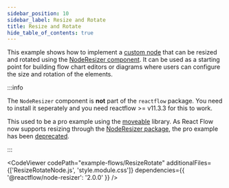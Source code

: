 ```yaml
---
sidebar_position: 10
sidebar_label: Resize and Rotate
title: Resize and Rotate
hide_table_of_contents: true
---
```



This example shows how to implement a [custom node](/docs/api/nodes/custom-nodes/) that can be resized and rotated using the [NodeResizer component](/docs/api/nodes/node-resizer). It can be used as a starting point for building flow chart editors or diagrams where users can configure the size and rotation of the elements.

:::info

The `NodeResizer` component is **not** part of the `reactflow` package. You need to install it seperately and you need reactflow >= v11.3.3 for this to work.

This used to be a pro example using the [moveable](https://www.npmjs.com/package/moveable) library. As React Flow now supports resizing through the [NodeResizer package](/docs/api/nodes/node-resizer), the pro example has been [deprecated](/docs/examples/nodes/resize-rotate-moveable-deprecated).

:::

<CodeViewer
  codePath="example-flows/ResizeRotate"
  additionalFiles={['ResizeRotateNode.js', 'style.module.css']}
  dependencies={{ '@reactflow/node-resizer': '2.0.0' }}
/>
